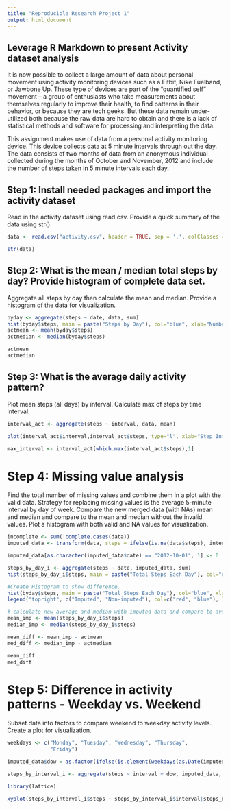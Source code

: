 ```yaml
---
title: "Reproducible Research Project 1"
output: html_document
---
```


##  Leverage R Markdown to present Activity dataset analysis

It is now possible to collect a large amount of data about personal movement using activity monitoring devices such as a Fitbit, Nike Fuelband, or Jawbone Up. These type of devices are part of the “quantified self” movement – a group of enthusiasts who take measurements about themselves regularly to improve their health, to find patterns in their behavior, or because they are tech geeks. But these data remain under-utilized both because the raw data are hard to obtain and there is a lack of statistical methods and software for processing and interpreting the data.

This assignment makes use of data from a personal activity monitoring device. This device collects data at 5 minute intervals through out the day. The data consists of two months of data from an anonymous individual collected during the months of October and November, 2012 and include the number of steps taken in 5 minute intervals each day.

## Step 1: Install needed packages and import the activity dataset

Read in the activity dataset using read.csv. Provide a quick summary of the data using str().

```r

data <- read.csv("activity.csv", header = TRUE, sep = ',', colClasses = c("numeric", "character","integer"))

str(data)
```


## Step 2: What is the mean / median total steps by day? Provide histogram of complete data set. 

Aggregate all steps by day then calculate the mean and median. Provide a histogram of the data for visualization.

```r

byday <- aggregate(steps ~ date, data, sum)
hist(byday$steps, main = paste("Steps by Day"), col="blue", xlab="Number of Steps")
actmean <- mean(byday$steps)
actmedian <- median(byday$steps)

actmean
actmedian

```

## Step 3: What is the average daily activity pattern? 

Plot mean steps (all days) by interval. Calculate max of steps by time interval. 

```r

interval_act <- aggregate(steps ~ interval, data, mean)

plot(interval_act$interval,interval_act$steps, type="l", xlab="Step Interval", ylab="Number of Steps",main="Average Number of Steps per Day by Interval")

max_interval <- interval_act[which.max(interval_act$steps),1]


```

# Step 4: Missing value analysis 

Find the total number of missing values and combine them in a plot with the valid data. Strategy for replacing missing values is the average 5-minute interval by day of week. Compare the new merged data (with NAs) mean and median and compare to the mean and median without the invalid values. Plot a histogram with both valid and NA values for visualization.

```r
incomplete <- sum(!complete.cases(data))
imputed_data <- transform(data, steps = ifelse(is.na(data$steps), interval_act$steps[match(data$interval, interval_act$interval)], data$steps))

imputed_data[as.character(imputed_data$date) == "2012-10-01", 1] <- 0

steps_by_day_i <- aggregate(steps ~ date, imputed_data, sum)
hist(steps_by_day_i$steps, main = paste("Total Steps Each Day"), col="red", xlab="Number of Steps")

#Create Histogram to show difference. 
hist(byday$steps, main = paste("Total Steps Each Day"), col="blue", xlab="Number of Steps", add=T)
legend("topright", c("Imputed", "Non-imputed"), col=c("red", "blue"), lwd=10)

# calculate new average and median with imputed data and compare to average and median without imputed data
mean_imp <- mean(steps_by_day_i$steps)
median_imp <- median(steps_by_day_i$steps)

mean_diff <- mean_imp - actmean
med_diff <- median_imp - actmedian

mean_diff
med_diff

```

# Step 5: Difference in activity patterns - Weekday vs. Weekend

Subset data into factors to compare weekend to weekday activity levels. Create a plot for visualization. 

```r

weekdays <- c("Monday", "Tuesday", "Wednesday", "Thursday", 
              "Friday")

imputed_data$dow = as.factor(ifelse(is.element(weekdays(as.Date(imputed_data$date)),weekdays), "Weekday", "Weekend"))

steps_by_interval_i <- aggregate(steps ~ interval + dow, imputed_data, mean)

library(lattice)

xyplot(steps_by_interval_i$steps ~ steps_by_interval_i$interval|steps_by_interval_i$dow, main="Average Steps per Day by Interval",xlab="Interval", ylab="Steps",layout=c(1,2), type="l")


```